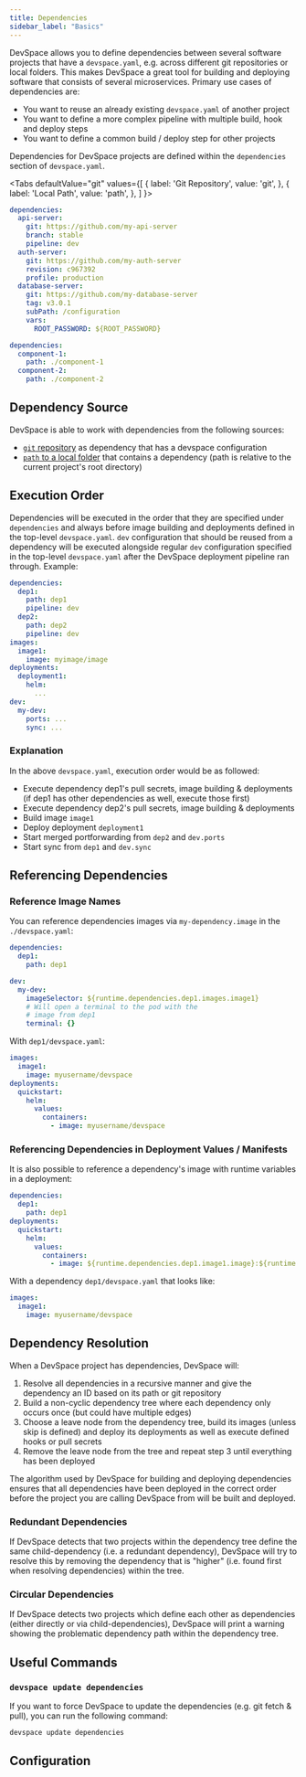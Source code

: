 ```yaml
---
title: Dependencies
sidebar_label: "Basics"
---
```



DevSpace allows you to define dependencies between several software projects that have a `devspace.yaml`, e.g. across different git repositories or local folders. This makes DevSpace a great tool for building and deploying software that consists of several microservices. Primary use cases of dependencies are:

- You want to reuse an already existing `devspace.yaml` of another project
- You want to define a more complex pipeline with multiple build, hook and deploy steps
- You want to define a common build / deploy step for other projects

Dependencies for DevSpace projects are defined within the `dependencies` section of `devspace.yaml`.

<Tabs
  defaultValue="git"
  values={[
    { label: 'Git Repository', value: 'git', },
    { label: 'Local Path', value: 'path', },
  ]
}>
<TabItem value="git">

```yaml
dependencies:
  api-server:
    git: https://github.com/my-api-server
    branch: stable
    pipeline: dev
  auth-server:
    git: https://github.com/my-auth-server
    revision: c967392
    profile: production
  database-server:
    git: https://github.com/my-database-server
    tag: v3.0.1
    subPath: /configuration
    vars:
      ROOT_PASSWORD: ${ROOT_PASSWORD}
```

</TabItem>
<TabItem value="path">

```yaml
dependencies:
  component-1:
    path: ./component-1
  component-2:
    path: ./component-2
```

</TabItem>
</Tabs>

## Dependency Source
DevSpace is able to work with dependencies from the following sources:
- [`git` repository](../../configuration/dependencies/git-repository.mdx) as dependency that has a devspace configuration
- [`path` to a local folder](../../configuration/dependencies/local-folder.mdx) that contains a dependency (path is relative to the current project's root directory)


## Execution Order

Dependencies will be executed in the order that they are specified under `dependencies` and always before image building and deployments defined in the top-level `devspace.yaml`. `dev` configuration that should be reused from a dependency will be executed alongside regular `dev` configuration specified in the top-level `devspace.yaml` after the DevSpace deployment pipeline ran through. Example:
```yaml
dependencies:
  dep1:
    path: dep1
    pipeline: dev
  dep2:
    path: dep2
    pipeline: dev
images:
  image1:
    image: myimage/image
deployments:
  deployment1:
    helm:
      ...
dev:
  my-dev:
    ports: ...
    sync: ...
```

### Explanation
In the above `devspace.yaml`, execution order would be as followed:
* Execute dependency dep1's pull secrets, image building & deployments (if dep1 has other dependencies as well, execute those first)
* Execute dependency dep2's pull secrets, image building & deployments
* Build image `image1`
* Deploy deployment `deployment1`
* Start merged portforwarding from `dep2` and `dev.ports`
* Start sync from `dep1` and `dev.sync`

## Referencing Dependencies

### Reference Image Names
You can reference dependencies images via `my-dependency.image` in the `./devspace.yaml`:
```yaml
dependencies:
  dep1:
    path: dep1

dev:
  my-dev:
    imageSelector: ${runtime.dependencies.dep1.images.image1}
    # Will open a terminal to the pod with the
    # image from dep1
    terminal: {}
```

With `dep1/devspace.yaml`:
```yaml
images:
  image1:
    image: myusername/devspace
deployments:
  quickstart:
    helm:
      values:
        containers:
          - image: myusername/devspace
```

### Referencing Dependencies in Deployment Values / Manifests

It is also possible to reference a dependency's image with runtime variables in a deployment:
```yaml
dependencies:
  dep1:
    path: dep1
deployments:
  quickstart:
    helm:
      values:
        containers:
          - image: ${runtime.dependencies.dep1.image1.image}:${runtime.dependencies.dep1.image1.tag} # -> replaced with 'myusername/devspace:xxxx'
```

With a dependency `dep1/devspace.yaml` that looks like:
```yaml
images:
  image1:
    image: myusername/devspace
```

## Dependency Resolution
When a DevSpace project has dependencies, DevSpace will:

1. Resolve all dependencies in a recursive manner and give the dependency an ID based on its path or git repository
2. Build a non-cyclic dependency tree where each dependency only occurs once (but could have multiple edges)
3. Choose a leave node from the dependency tree, build its images (unless skip is defined) and deploy its deployments as well as execute defined hooks or pull secrets
4. Remove the leave node from the tree and repeat step 3 until everything has been deployed

The algorithm used by DevSpace for building and deploying dependencies ensures that all dependencies have been deployed in the correct order before the project you are calling DevSpace from will be built and deployed.

### Redundant Dependencies
If DevSpace detects that two projects within the dependency tree define the same child-dependency (i.e. a redundant dependency), DevSpace will try to resolve this by removing the dependency that is "higher" (i.e. found first when resolving dependencies) within the tree.

### Circular Dependencies
If DevSpace detects two projects which define each other as dependencies (either directly or via child-dependencies), DevSpace will print a warning showing the problematic dependency path within the dependency tree.

## Useful Commands

### `devspace update dependencies`
If you want to force DevSpace to update the dependencies (e.g. git fetch & pull), you can run the following command:
```bash
devspace update dependencies
```


## Configuration

<PartialDependenciesConfig/>
